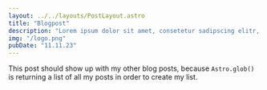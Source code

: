 ```yaml
---
layout: ../../layouts/PostLayout.astro
title: "Blogpost"
description: "Lorem ipsum dolor sit amet, consetetur sadipscing elitr, seddiam nonumy eirmod tempor invidunt ut labore et dolore magnaaliquyam erat, sed diam voluptua. At vero eos et accusam etjusto duo dolores et ea rebum. Stet clita kasd gubergren, no sea est Lorem ipsum dolor sit amet."
img: "/logo.png"
pubDate: "11.11.23"
---
```

This post should show up with my other blog posts, because `Astro.glob()` is returning a list of all my posts in order to create my list.